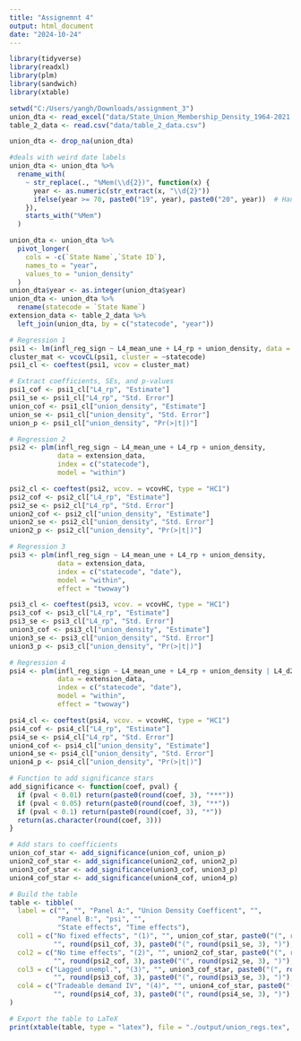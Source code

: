 ---
title: "Assignemnt 4"
output: html_document
date: "2024-10-24"
---



```{r}
library(tidyverse)
library(readxl)
library(plm)
library(sandwich)
library(xtable)
```


```{r}
setwd("C:/Users/yangh/Downloads/assignment_3")
union_dta <- read_excel("data/State_Union_Membership_Density_1964-2021.xlsx")
table_2_data <- read.csv("data/table_2_data.csv")
```



```{r}

union_dta <- drop_na(union_dta)

#deals with weird date labels
union_dta <- union_dta %>%
  rename_with(
    ~ str_replace(., "%Mem(\\d{2})", function(x) {
      year <- as.numeric(str_extract(x, "\\d{2}"))
      ifelse(year >= 70, paste0("19", year), paste0("20", year))  # Handle 1900s and 2000s
    }),
    starts_with("%Mem")
  )

union_dta <- union_dta %>%
  pivot_longer(
    cols = -c(`State Name`,`State ID`),   
    names_to = "year",             
    values_to = "union_density" 
  )
union_dta$year <- as.integer(union_dta$year)
union_dta <- union_dta %>%
  rename(statecode = `State Name`)
extension_data <- table_2_data %>%
  left_join(union_dta, by = c("statecode", "year"))

```

```{r}


# Regression 1
psi1 <- lm(infl_reg_sign ~ L4_mean_une + L4_rp + union_density, data = extension_data)
cluster_mat <- vcovCL(psi1, cluster = ~statecode)
psi1_cl <- coeftest(psi1, vcov = cluster_mat)

# Extract coefficients, SEs, and p-values
psi1_cof <- psi1_cl["L4_rp", "Estimate"]
psi1_se <- psi1_cl["L4_rp", "Std. Error"]
union_cof <- psi1_cl["union_density", "Estimate"]
union_se <- psi1_cl["union_density", "Std. Error"]
union_p <- psi1_cl["union_density", "Pr(>|t|)"]

# Regression 2
psi2 <- plm(infl_reg_sign ~ L4_mean_une + L4_rp + union_density,
            data = extension_data,
            index = c("statecode"), 
            model = "within")

psi2_cl <- coeftest(psi2, vcov. = vcovHC, type = "HC1")
psi2_cof <- psi2_cl["L4_rp", "Estimate"]
psi2_se <- psi2_cl["L4_rp", "Std. Error"]
union2_cof <- psi2_cl["union_density", "Estimate"]
union2_se <- psi2_cl["union_density", "Std. Error"]
union2_p <- psi2_cl["union_density", "Pr(>|t|)"]

# Regression 3
psi3 <- plm(infl_reg_sign ~ L4_mean_une + L4_rp + union_density, 
            data = extension_data,
            index = c("statecode", "date"), 
            model = "within",
            effect = "twoway")

psi3_cl <- coeftest(psi3, vcov. = vcovHC, type = "HC1")
psi3_cof <- psi3_cl["L4_rp", "Estimate"]
psi3_se <- psi3_cl["L4_rp", "Std. Error"]
union3_cof <- psi3_cl["union_density", "Estimate"]
union3_se <- psi3_cl["union_density", "Std. Error"]
union3_p <- psi3_cl["union_density", "Pr(>|t|)"]

# Regression 4
psi4 <- plm(infl_reg_sign ~ L4_mean_une + L4_rp + union_density | L4_d20_qt_bartik_sa + L4_rp + union_density, 
            data = extension_data,
            index = c("statecode", "date"),
            model = "within",
            effect = "twoway")

psi4_cl <- coeftest(psi4, vcov. = vcovHC, type = "HC1")
psi4_cof <- psi4_cl["L4_rp", "Estimate"]
psi4_se <- psi4_cl["L4_rp", "Std. Error"]
union4_cof <- psi4_cl["union_density", "Estimate"]
union4_se <- psi4_cl["union_density", "Std. Error"]
union4_p <- psi4_cl["union_density", "Pr(>|t|)"]

# Function to add significance stars
add_significance <- function(coef, pval) {
  if (pval < 0.01) return(paste0(round(coef, 3), "***"))
  if (pval < 0.05) return(paste0(round(coef, 3), "**"))
  if (pval < 0.1) return(paste0(round(coef, 3), "*"))
  return(as.character(round(coef, 3)))
}

# Add stars to coefficients
union_cof_star <- add_significance(union_cof, union_p)
union2_cof_star <- add_significance(union2_cof, union2_p)
union3_cof_star <- add_significance(union3_cof, union3_p)
union4_cof_star <- add_significance(union4_cof, union4_p)

# Build the table
table <- tibble(
  label = c("", "", "Panel A:", "Union Density Coefficent", "",
            "Panel B:", "psi", "",
            "State effects", "Time effects"),
  col1 = c("No fixed effects", "(1)", "", union_cof_star, paste0("(", round(union_se, 4), ")"),
           "", round(psi1_cof, 3), paste0("(", round(psi1_se, 3), ")"), "", ""),
  col2 = c("No time effects", "(2)", "", union2_cof_star, paste0("(", round(union2_se, 4), ")"),
           "", round(psi2_cof, 3), paste0("(", round(psi2_se, 3), ")"), "Yes", ""),
  col3 = c("Lagged unempl.", "(3)", "", union3_cof_star, paste0("(", round(union3_se, 4), ")"),
           "", round(psi3_cof, 3), paste0("(", round(psi3_se, 3), ")"), "Yes", "Yes"),
  col4 = c("Tradeable demand IV", "(4)", "", union4_cof_star, paste0("(", round(union4_se, 4), ")"),
           "", round(psi4_cof, 3), paste0("(", round(psi4_se, 3), ")"), "Yes", "Yes")
)

# Export the table to LaTeX
print(xtable(table, type = "latex"), file = "./output/union_regs.tex", include.rownames = FALSE)

```